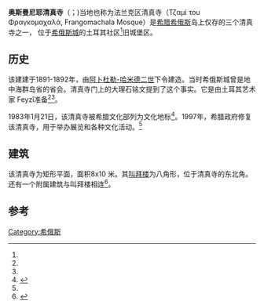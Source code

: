 {{Infobox religious building
|building_name=Osmaniye Mosque
|location={{Flagicon|GRE}} [[希腊|希腊]][[希俄斯_(城镇)|希俄斯城]]
|geo={{coord|38.2222|N|26.0810|E|source:wikidata|display=inline, title}}<ref>{{Cite web |url=http://wikimapia.org/26930533/Osmaniye-Frangomahalla-mosque-%CE%9F%CF%83%CE%BC%CE%B1%CE%BD%CE%B9%CE%AD-%CE%A6%CF%81%CE%B1%CE%B3%CE%BA%CE%BF%CE%BC%CE%B1%CF%87%CE%B1%CE%BB%CE%AC-%CE%A4%CE%B6%CE%B1%CE%BC%CE%AF-1892 |title=Wikimapia |access-date=2017-04-04 |archive-date=2016-08-07 |archive-url=https://web.archive.org/web/20160807034019/http://wikimapia.org/26930533/Osmaniye-Frangomahalla-mosque-%CE%9F%CF%83%CE%BC%CE%B1%CE%BD%CE%B9%CE%AD-%CE%A6%CF%81%CE%B1%CE%B3%CE%BA%CE%BF%CE%BC%CE%B1%CF%87%CE%B1%CE%BB%CE%AC-%CE%A4%CE%B6%CE%B1%CE%BC%CE%AF-1892 }}</ref>
|religious_affiliation=[[伊斯兰教|伊斯兰教]]
|functional_status=文化活动
|architecture_type=清真寺
|architecture_style= 奥斯曼建筑
|year_completed=1892年
| minaret_quantity = 1
|length=25m
|width=15m
}}
'''奥斯曼尼耶清真寺'''（{{lang-el|Τζαμί Οσμανιγιέ}}；{{lang-tr|Osmaniye Camii}})当地也称为法兰克区清真寺（Τζαμί του Φραγκομαχαλά, Frangomachala Mosque）是[[希腊|希腊]][[希俄斯|希俄斯]]岛上仅存的三个清真寺之一， 位于[[希俄斯_(城镇)|希俄斯城]]的土耳其社区<ref name="Turkish MfA" />旧城堡区。

== 历史 ==
该建建于1891-1892年，由[[阿卜杜勒-哈米德二世|阿卜杜勒-哈米德二世]]下令建造。当时希俄斯城曾是地中海群岛省的省会。清真寺门上的大理石铭文提到了这个事实。它是由土耳其艺术家 Feyzî准备<ref name="Turkish MfA" /><ref name="Greek MC" />。

1983年1月21日，该清真寺被希腊文化部列为文化地标<ref name="Turkish MfA">{{cite web|url=http://ottoman.mfa.gov.tr/eser.aspx?g=7178fef4-7beb-4ace-b4e5-2f7d0101445d|publisher=土耳其外交部 - Osmanlı İzleri (''Ottoman Traces'')|title=Sakız - Osmaniye Camii|accessdate=2016-07-07|archive-date=2016-08-19|archive-url=https://web.archive.org/web/20160819081616/http://ottoman.mfa.gov.tr/eser.aspx?g=7178fef4-7beb-4ace-b4e5-2f7d0101445d|dead-url=no}}</ref>。1997年，希腊政府修复该清真寺，用于举办展览和各种文化活动。<ref name="Greek MC" />

== 建筑 ==
该清真寺为矩形平面，面积8x10 米。其[[叫拜楼|叫拜楼]]为八角形，位于清真寺的东北角。还有一个附属建筑与叫拜楼相连<ref name="Greek MC">{{cite web|url=http://odysseus.culture.gr/h/2/gh251.jsp?obj_id=1759|publisher=希腊文化部|title=Osmaniye Mosque Description|accessdate=2016-07-07|archive-date=2007-09-22|archive-url=https://web.archive.org/web/20070922210319/http://odysseus.culture.gr/h/2/gh251.jsp?obj_id=1759|dead-url=no}}</ref>。

== 参考 ==
{{reflist|1}}
[[Category:希俄斯|Category:希俄斯]]